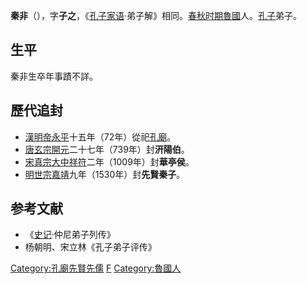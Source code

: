 '''秦非'''（{{bd|？||？|catIdx=Q}}），字'''子之'''，《[[孔子家语|孔子家语]]·弟子解》相同。[[春秋时期|春秋时期]][[魯國|魯國]]人。[[孔子|孔子]]弟子。

==生平==
秦非生卒年事蹟不詳。

==歷代追封==
*[[東漢|漢]][[漢明帝|明帝]][[永平_(東漢)|永平]]十五年（72年）從祀[[孔廟|孔廟]]。
*[[唐朝|唐]][[唐玄宗|玄宗]][[開元|開元]]二十七年（739年）封'''汧陽伯'''。
*[[北宋|宋]][[宋真宗|真宗]][[大中祥符|大中祥符]]二年（1009年）封'''華亭侯'''。
*[[明朝|明]][[明世宗|世宗]][[嘉靖|嘉靖]]九年（1530年）封'''先賢秦子'''。 
==参考文献==
*《[[史记|史记]]·仲尼弟子列传》      
*杨朝明、宋立林《孔子弟子评传》
{{孔子弟子}}
[[Category:孔廟先賢先儒|Category:孔廟先賢先儒]]
[[Category:秦姓|F]]
[[Category:魯國人|Category:魯國人]]